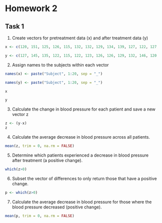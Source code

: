 # Homework 2

## Task 1

1. Create vectors for pretreatment data (x) and after treatment data (y)

```r
x <- c(120, 151, 125, 126, 115, 132, 132, 129, 134, 139, 127, 122, 127, 135, 133, 128, 147, 138, 140, 132)

y <- c(127, 145, 135, 122, 115, 122, 123, 126, 126, 129, 132, 146, 120, 114, 121, 120, 128, 120, 133, 115)
```

2. Assign names to the subjects within each vector
```r
names(x) <- paste("Subject", 1:20, sep = "_")

names(y) <- paste("Subject", 1:20, sep = "_")
```
```r
x
```
```r
y
```
3. Calculate the change in blood pressure for each patient and save a new vector z
```r
z <- (y-x)
z
```
4. Calculate the average decrease in blood pressure across all patients. 
```r
mean(z, trim = 0, na.rm = FALSE)
```


5. Determine which patients experienced a decrease in blood pressure after treatment (a positive change).
```r
which(z>0)
```


6. Subset the vector of differences to only return those that have a positive change. 
```r
p <- which(z>0)
```


7. Calculate the average decrease in blood pressure for those where the blood pressure decreased (positive change).
```r
mean(p, trim = 0, na.rm = FALSE)
```

